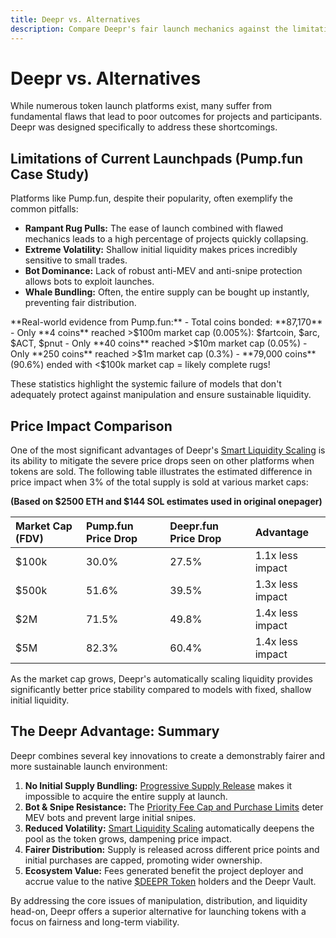 ```yaml
---
title: Deepr vs. Alternatives
description: Compare Deepr's fair launch mechanics against the limitations of traditional platforms.
---
```



# Deepr vs. Alternatives

While numerous token launch platforms exist, many suffer from fundamental flaws that lead to poor outcomes for projects and participants. Deepr was designed specifically to address these shortcomings.

## Limitations of Current Launchpads (Pump.fun Case Study)

Platforms like Pump.fun, despite their popularity, often exemplify the common pitfalls:

-   **Rampant Rug Pulls:** The ease of launch combined with flawed mechanics leads to a high percentage of projects quickly collapsing.
-   **Extreme Volatility:** Shallow initial liquidity makes prices incredibly sensitive to small trades.
-   **Bot Dominance:** Lack of robust anti-MEV and anti-snipe protection allows bots to exploit launches.
-   **Whale Bundling:** Often, the entire supply can be bought up instantly, preventing fair distribution.

<Callout type="warning">
  **Real-world evidence from Pump.fun:**
  - Total coins bonded: **87,170**
  - Only **4 coins** reached >$100m market cap (0.005%): $fartcoin, $arc, $ACT, $pnut
  - Only **40 coins** reached >$10m market cap (0.05%)
  - Only **250 coins** reached >$1m market cap (0.3%)
  - **79,000 coins** (90.6%) ended with <$100k market cap = likely complete rugs!
</Callout>

These statistics highlight the systemic failure of models that don't adequately protect against manipulation and ensure sustainable liquidity.

## Price Impact Comparison

One of the most significant advantages of Deepr's [Smart Liquidity Scaling](../core-concepts/smart-liquidity) is its ability to mitigate the severe price drops seen on other platforms when tokens are sold. The following table illustrates the estimated difference in price impact when 3% of the total supply is sold at various market caps:

**(Based on $2500 ETH and $144 SOL estimates used in original onepager)**

| Market Cap (FDV) | Pump.fun Price Drop | Deepr.fun Price Drop | Advantage                 |
| :--------------- | :------------------ | :------------------- | :------------------------ |
| $100k            | 30.0%               | 27.5%                | <span className="advantage">1.1x less impact</span> |
| $500k            | 51.6%               | 39.5%                | <span className="advantage">1.3x less impact</span> |
| $2M              | 71.5%               | 49.8%                | <span className="advantage">1.4x less impact</span> |
| $5M              | 82.3%               | 60.4%                | <span className="advantage">1.4x less impact</span> |

As the market cap grows, Deepr's automatically scaling liquidity provides significantly better price stability compared to models with fixed, shallow initial liquidity.

## The Deepr Advantage: Summary

Deepr combines several key innovations to create a demonstrably fairer and more sustainable launch environment:

1.  **No Initial Supply Bundling:** [Progressive Supply Release](../core-concepts/progressive-supply) makes it impossible to acquire the entire supply at launch.
2.  **Bot & Snipe Resistance:** The [Priority Fee Cap and Purchase Limits](../core-concepts/anti-manipulation) deter MEV bots and prevent large initial snipes.
3.  **Reduced Volatility:** [Smart Liquidity Scaling](../core-concepts/smart-liquidity) automatically deepens the pool as the token grows, dampening price impact.
4.  **Fairer Distribution:** Supply is released across different price points and initial purchases are capped, promoting wider ownership.
5.  **Ecosystem Value:** Fees generated benefit the project deployer and accrue value to the native [$DEEPR Token](../deepr-token) holders and the Deepr Vault.

By addressing the core issues of manipulation, distribution, and liquidity head-on, Deepr offers a superior alternative for launching tokens with a focus on fairness and long-term viability. 